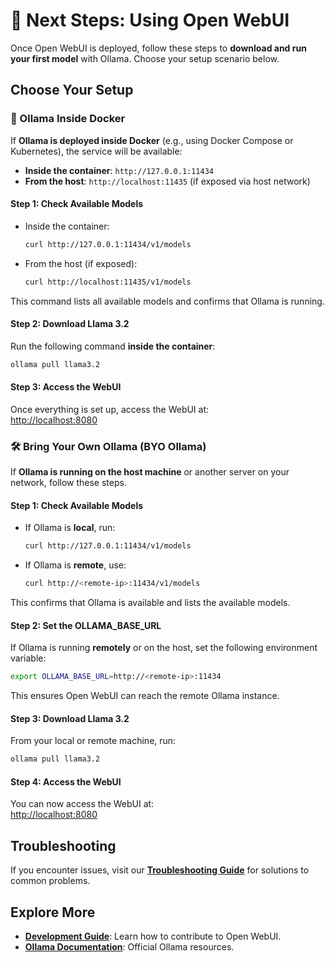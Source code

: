 
# 🎯 Next Steps: Using Open WebUI

Once Open WebUI is deployed, follow these steps to **download and run your first model** with Ollama. Choose your setup scenario below.

## Choose Your Setup

<Tabs groupId="ollama-setup">

<TabItem value="docker-ollama" label="Ollama Inside Docker">

### 🐳 Ollama Inside Docker

If **Ollama is deployed inside Docker** (e.g., using Docker Compose or Kubernetes), the service will be available:

- **Inside the container**: `http://127.0.0.1:11434`
- **From the host**: `http://localhost:11435` (if exposed via host network)

#### Step 1: Check Available Models

- Inside the container:
  ```bash
  curl http://127.0.0.1:11434/v1/models
  ```

- From the host (if exposed):
  ```bash
  curl http://localhost:11435/v1/models
  ```

This command lists all available models and confirms that Ollama is running.

#### Step 2: Download Llama 3.2

Run the following command **inside the container**:
```bash
ollama pull llama3.2
```

#### Step 3: Access the WebUI

Once everything is set up, access the WebUI at:  
[http://localhost:8080](http://localhost:8080)

</TabItem>
<TabItem value="byo-ollama" label="BYO Ollama (External Ollama)">

### 🛠️ Bring Your Own Ollama (BYO Ollama)

If **Ollama is running on the host machine** or another server on your network, follow these steps.

#### Step 1: Check Available Models

- If Ollama is **local**, run:
  ```bash
  curl http://127.0.0.1:11434/v1/models
  ```

- If Ollama is **remote**, use:
  ```bash
  curl http://<remote-ip>:11434/v1/models
  ```

This confirms that Ollama is available and lists the available models.

#### Step 2: Set the OLLAMA_BASE_URL

If Ollama is running **remotely** or on the host, set the following environment variable:

```bash
export OLLAMA_BASE_URL=http://<remote-ip>:11434
```

This ensures Open WebUI can reach the remote Ollama instance.

#### Step 3: Download Llama 3.2

From your local or remote machine, run:
```bash
ollama pull llama3.2
```

#### Step 4: Access the WebUI

You can now access the WebUI at:  
[http://localhost:8080](http://localhost:8080)

</TabItem>
</Tabs>

## Troubleshooting

If you encounter issues, visit our **[Troubleshooting Guide](../troubleshooting/index.mdx)** for solutions to common problems.

## Explore More

- **[Development Guide](./development.mdx)**: Learn how to contribute to Open WebUI.
- **[Ollama Documentation](https://ollama.com/)**: Official Ollama resources.
